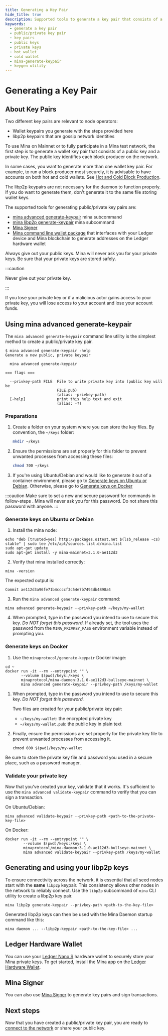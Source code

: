 ```yaml
---
title: Generating a Key Pair
hide_title: true
description: Supported tools to generate a key pair that consists of a public key and a private key.
keywords:
  - generate a key pair
  - public/private key pair
  - key pairs
  - public keys
  - private keys
  - hot wallet
  - cold wallet
  - mina-generate-keypair
  - keygen utility
---
```


# Generating a Key Pair

## About Key Pairs

Two different key pairs are relevant to node operators:

- Wallet keypairs you generate with the steps provided here
- libp2p keypairs that are gossip network identities

To use Mina on Mainnet or to fully participate in a Mina test network, the first step is to generate a wallet key pair that consists of a public key and a private key. The public key identifies each block producer on the network.

In some cases, you want to generate more than one wallet key pair. For example, to run a block producer most securely, it is advisable to have accounts on both hot and cold wallets. See [Hot and Cold Block Production](/node-operators/block-producer-node/hot-cold-block-production).

The libp2p keypairs are not necessary for the daemon to function properly. If you do want to generate them, don't generate it to the same file storing wallet keys.

The supported tools for generating public/private key pairs are:

- [mina advanced generate-keypair](#using-mina-advanced-generate-keypair) mina subcommand
- [mina libp2p generate-keypair](#generating-and-using-your-libp2p-keys) mina subcommand
- [Mina Signer](/node-operators/mina-signer)
- [Mina command line wallet package](https://github.com/jspada/ledger-app-mina/blob/v1.0.0-beta.2/README.md#command-line-wallet) that interfaces with your Ledger device and Mina blockchain to generate addresses on the Ledger hardware wallet

Always give out your public keys. Mina will never ask you for your private keys. Be sure that your private keys are stored safely.


:::caution

Never give out your private key.

:::

If you lose your private key or if a malicious actor gains access to your private key, you will lose access to your account and lose your account funds.

## Using mina advanced generate-keypair

The `mina advanced generate-keypair` command line utility is the simplest method to create a public/private key pair.


```
$ mina advanced generate-keypair -help
Generate a new public, private keypair

  mina advanced generate-keypair 

=== flags ===

  --privkey-path FILE  File to write private key into (public key will be
                       FILE.pub)
                       (alias: -privkey-path)
  [-help]              print this help text and exit
                       (alias: -?)
```

### Preparations

1. Create a folder on your system where you can store the key files. By convention, the `~/keys` folder:

    ```sh
    mkdir ~/keys
    ```

2. Ensure the permissions are set properly for this folder to prevent unwanted processes from accessing these files:

    ```sh
    chmod 700 ~/keys
    ```

3. If you're using Ubuntu/Debian and would like to generate it out of a container environment, please go to [Generate keys on Ubuntu or Debian](#generate-keys-on-ubuntu-or-debian). Otherwise, please go to [Generate keys on Docker](#generate-keys-on-docker)

:::caution
Make sure to set a new and secure password for commands in follow-steps . Mina will never ask you for this password. Do not share this password with anyone.
:::

### Generate keys on Ubuntu or Debian

1. Install the mina node:
```
echo "deb [trusted=yes] http://packages.o1test.net $(lsb_release -cs) stable" | sudo tee /etc/apt/sources.list.d/mina.list
sudo apt-get update
sudo apt-get install -y mina-mainnet=3.1.0-ae112d3
```
2. Verify that mina installed correctly:

```
mina -version
```
The expected output is:
```
Commit ae112d3a96fe71b4ccccf3c54e7b7494db4898a4
```

3. Run the `mina advanced generate-keypair` command:

```
mina advanced generate-keypair --privkey-path ~/keys/my-wallet
```

4. When prompted, type in the password you intend to use to secure this key. <em>Do NOT forget this password.</em> If already set, the tool uses the password from the `MINA_PRIVKEY_PASS` environment variable instead of prompting you.

### Generate keys on Docker

1. Use the `minaprotocol/generate-keypair` Docker image:

```
cd ~
docker run -it --rm --entrypoint "" \
       --volume $(pwd)/keys:/keys \
       minaprotocol/mina-daemon:3.1.0-ae112d3-bullseye-mainnet \
       mina advanced generate-keypair --privkey-path /keys/my-wallet
```

1. When prompted, type in the password you intend to use to secure this key. <em>Do NOT forget this password.</em>

    Two files are created for your public/private key pair:

    - `~/keys/my-wallet`: the encrypted private key
    - `~/keys/my-wallet.pub`: the public key in plain text

1. Finally, ensure the permissions are set properly for the private key file to prevent unwanted processes from accessing it.

    ```
    chmod 600 $(pwd)/keys/my-wallet
    ```

Be sure to store the private key file and password you used in a secure place, such as a password manager.

### Validate your private key

Now that you've created your key, validate that it works. It's sufficient to use the `mina advanced validate-keypair` command to verify that you can sign a transaction.

On Ubuntu/Debian:

```
mina advanced validate-keypair --privkey-path <path-to-the-private-key-file>
```

On Docker:

```
docker run -it --rm --entrypoint "" \
        --volume $(pwd)/keys:/keys \
        minaprotocol/mina-daemon:3.1.0-ae112d3-bullseye-mainnet \
        mina advanced validate-keypair --privkey-path /keys/my-wallet
```

## Generating and using your libp2p keys

To ensure connectivity across the network, it is essential that all seed nodes start with the **same** `libp2p` keypair.
This consistency allows other nodes in the network to reliably connect.
Use the `libp2p` subcommand of `mina` CLI utility to create a libp2p key pair.

```
mina libp2p generate-keypair --privkey-path <path-to-the-key-file>
```

Generated libp2p keys can then be used with the Mina Daemon startup command like this:

```
mina daemon ... --libp2p-keypair <path-to-the-key-file> ...
```

## Ledger Hardware Wallet

You can use your [Ledger Nano S](https://www.ledger.com/) hardware wallet to securely store your Mina private keys. To get started, install the Mina app on the [Ledger Hardware Wallet](/using-mina/ledger-hardware-wallet).

## Mina Signer

You can also use [Mina Signer](/node-operators/mina-signer) to generate key pairs and sign transactions.

## Next steps

Now that you have created a public/private key pair, you are ready to [connect to the network](./block-producer-node/connecting-to-the-network) or share your public key.
